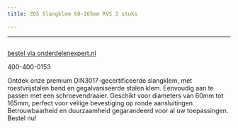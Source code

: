 ```yaml
---
title: ZOS Slangklem 60-165mm RVS 2 stuks

---
```



---


<Image src={imageProduct} width={imageProduct.width} alt="" />

[bestel via onderdelenexpert.nl](https://www.onderdelenexpert.nl/zos-slangklem-60-165mm-rvs-2stuks-4515)

400-400-0153

Ontdek onze premium DIN3017-gecertificeerde slangklem, met roestvrijstalen band en gegalvaniseerde stalen klem. Eenvoudig aan te passen met een schroevendraaier. Geschikt voor diameters van 60mm tot 165mm, perfect voor veilige bevestiging op ronde aansluitingen. Betrouwbaarheid en duurzaamheid gegarandeerd voor al uw toepassingen. Bestel nu!







